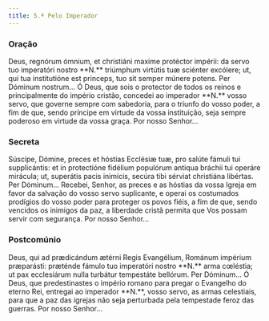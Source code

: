 ```yaml
---
title: 5.ª Pelo Imperador
---
```


### Oração

<div class="side-by-side not-content">
  <span>
    Deus, regnórum ómnium, et christiáni maxime protéctor impérii: da servo tuo imperatóri nostro
    **N.** triúmphum virtútis tuæ sciénter excólere; ut, qui tua institutióne est princeps, tuo sit
    semper múnere potens. Per Dóminum nostrum...
  </span>
  <span>
    Ó Deus, que sois o protector de todos os reinos e principalmente do império cristão, concedei ao
    imperador **N.** vosso servo, que governe sempre com sabedoria, para o triunfo do vosso poder, a
    fim de que, sendo príncipe em virtude da vossa instituição, seja sempre poderoso em virtude da
    vossa graça. Por nosso Senhor...
  </span>
</div>

### Secreta

<div class="side-by-side not-content">
  <span>
    Súscipe, Dómine, preces et hóstias Ecclésiæ tuæ, pro salúte fámuli tui supplicántis: et in
    protectióne fidélium populórum antiqua bráchii tui operáre mirácula; ut, superátis pacis
    inimícis, secúra tibi sérviat christiána libértas. Per Dóminum...
  </span>
  <span>
    Recebei, Senhor, as preces e as hóstias da vossa Igreja em favor da salvação do vosso servo
    suplicante, e operai os costumados prodígios do vosso poder para proteger os povos fiéis, a fim
    de que, sendo vencidos os inimigos da paz, a liberdade cristã permita que Vos possam servir com
    segurança. Por nosso Senhor...
  </span>
</div>

### Postcomúnio

<div class="side-by-side not-content">
  <span>
    Deus, qui ad prædicándum ætérni Regis Evangélium, Románum impérium præparásti: præténde fámulo
    tuo imperatóri nostro **N.** arma cœléstia; ut pax ecclesiárum nulla turbátur tempestáte
    bellórum. Per Dóminum...
  </span>
  <span>
    Ó Deus, que predestinastes o império romano para pregar o Evangelho do eterno Rei, entregai ao
    imperador **N.**, vosso servo, as armas celestiais, para que a paz das igrejas não seja
    perturbada pela tempestade feroz das guerras. Por nosso Senhor...
  </span>
</div>
